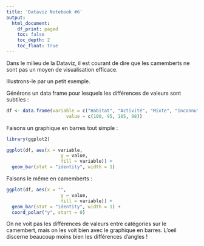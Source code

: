 ```yaml
---
title: 'Dataviz Notebook #6'
output:
  html_document:
    df_print: paged
    toc: false
    toc_depth: 2
    toc_float: true
---
```


Dans le milieu de la Dataviz, il est courant de dire que les camemberts ne sont pas un moyen de visualisation efficace.

Illustrons-le par un petit exemple.

Générons un data frame pour lesquels les différences de valeurs sont subtiles :
```r
df <- data.frame(variable = c("Habitat", "Activité", "Mixte", "Inconnu"),
                      value = c(100, 95, 105, 98))
```

Faisons un graphique en barres tout simple :
```r
library(ggplot2)

ggplot(df, aes(x = variable, 
                    y = value, 
                    fill = variable)) +
  geom_bar(stat = "identity", width = 1)

```

Faisons le même en camemberts :
```r
ggplot(df, aes(x = "", 
                    y = value, 
                    fill = variable)) +
  geom_bar(stat = "identity", width = 1) +
  coord_polar("y", start = 0)
```

On ne voit pas les différences de valeurs entre catégories sur le camembert, mais on les voit bien avec le graphique en barres. L'oeil discerne beaucoup moins bien les différences d'angles !